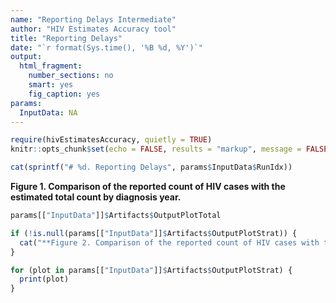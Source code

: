 ```yaml
---
name: "Reporting Delays Intermediate"
author: "HIV Estimates Accuracy tool"
title: "Reporting Delays"
date: "`r format(Sys.time(), '%B %d, %Y')`"
output:
  html_fragment:
    number_sections: no
    smart: yes
    fig_caption: yes
params:
  InputData: NA 
---
```

```r
require(hivEstimatesAccuracy, quietly = TRUE)
knitr::opts_chunk$set(echo = FALSE, results = "markup", message = FALSE, warning = FALSE, include = TRUE, fig.height = 5, fig.width = 12)
```

```r
cat(sprintf("# %d. Reporting Delays", params$InputData$RunIdx))
```

**Figure 1. Comparison of the reported count of HIV cases with the estimated total count by diagnosis year.**
```r
params[["InputData"]]$Artifacts$OutputPlotTotal
```

```r
if (!is.null(params[["InputData"]]$Artifacts$OutputPlotStrat)) {
  cat("**Figure 2. Comparison of the reported count of HIV cases with the estimated total count by diagnosis year and stratum.**")
}
```

```r
for (plot in params[["InputData"]]$Artifacts$OutputPlotStrat) {
  print(plot)
}
```
